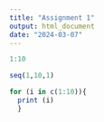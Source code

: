 ```yaml
---
title: "Assignment 1"
output: html_document
date: "2024-03-07"
---
```


```r
1:10
```

```r
seq(1,10,1)
```

```r
for (i in c(1:10)){
  print (i)
  }
```

